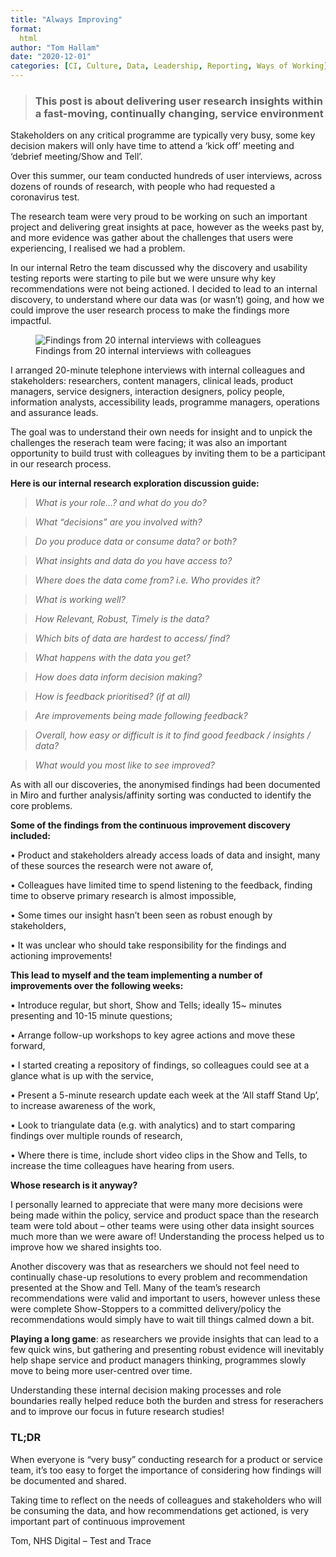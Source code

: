 ```yaml
---
title: "Always Improving"
format:
  html
author: "Tom Hallam"
date: "2020-12-01"
categories: [CI, Culture, Data, Leadership, Reporting, Ways of Working]
---
```


> ### This post is about delivering user research insights within a fast-moving, continually changing, service environment

Stakeholders on any critical programme are typically very busy, some key decision makers will only have time to attend a ‘kick off’ meeting and ‘debrief meeting/Show and Tell’.

Over this summer, our team conducted hundreds of user interviews, across dozens of rounds of research, with people who had requested a coronavirus test.
 
The research team were very proud to be working on such an important project and delivering great insights at pace, however as the weeks past by, and more evidence was gather about the challenges that users were experiencing, I realised we had a problem.

In our internal Retro the team discussed why the discovery and usability testing reports were starting to pile but we were unsure why key recommendations were not being actioned. I decided to lead to an internal discovery, to understand where our data was (or wasn’t) going, and how we could improve the user research process to make the findings more impactful.

![Findings from 20 internal interviews with colleagues](continuous-improvement-discovery.png)

I arranged 20-minute telephone interviews with internal colleagues and stakeholders: researchers, content managers, clinical leads, product managers, service designers, interaction designers, policy people, information analysts, accessibility leads, programme managers, operations and assurance leads.

The goal was to understand their own needs for insight and to unpick the challenges the reserach team were facing; it was also an important opportunity to build trust with colleagues by inviting them to be a participant in our research process.

**Here is our internal research exploration discussion guide:**

> *What is your role…? and what do you do?*

> *What “decisions” are you involved with?*

> *Do you produce data or consume data? or both?*

> *What insights and data do you have access to?*

> *Where does the data come from? i.e. Who provides it?*

> *What is working well?*

> *How Relevant, Robust, Timely is the data?*

> *Which bits of data are hardest to access/ find?*

> *What happens with the data you get?*

> *How does data inform decision making?*

> *How is feedback prioritised? (if at all)*

> *Are improvements being made following feedback?*

> *Overall, how easy or difficult is it to find good feedback / insights / data?*

> *What would you most like to see improved?*


As with all our discoveries, the anonymised findings had been documented in Miro and further analysis/affinity sorting was conducted to identify the core problems.


**Some of the findings from the continuous improvement discovery included:**

  •	Product and stakeholders already access loads of data and insight, many of these sources the research were not aware of,

  •	Colleagues have limited time to spend listening to the feedback, finding time to observe primary research is almost impossible,

  •	Some times our insight hasn’t been seen as robust enough by stakeholders,

  •	It was unclear who should take responsibility for the findings and actioning improvements!


**This lead to myself and the team implementing a number of improvements over the following weeks:**

•	Introduce regular, but short, Show and Tells; ideally 15~ minutes presenting and 10-15 minute questions;

•	Arrange follow-up workshops to key agree actions and move these forward,

•	I started creating a repository of findings, so colleagues could see at a glance what is up with the service,

•	Present a 5-minute research update each week at the ‘All staff Stand Up’, to increase awareness of the work,

•	Look to triangulate data (e.g. with analytics) and to start comparing findings over multiple rounds of research,

•	Where there is time, include short video clips in the Show and Tells, to increase the time colleagues have hearing from users.


**Whose research is it anyway?**

I personally learned to appreciate that were many more decisions were being made within the policy, service and product space than the research team were told about – other teams were using other data insight sources much more than we were aware of! Understanding the process helped us to improve how we shared insights too.

Another discovery was that as researchers we should not feel need to continually chase-up resolutions to every problem and recommendation presented at the Show and Tell.
Many of the team’s research recommendations were valid and important to users, however unless these were complete Show-Stoppers to a committed delivery/policy the recommendations would simply have to wait till things calmed down a bit.

**Playing a long game**: as researchers we provide insights that can lead to a few quick wins, but gathering and presenting robust evidence will inevitably help shape service and product managers thinking, programmes slowly move to being more user-centred over time.

Understanding these internal decision making processes and role boundaries really helped reduce both the burden and stress for reserachers and to improve our focus in future research studies!


### TL;DR

When everyone is “very busy” conducting research for a product or service team, it’s too easy to forget the importance of considering how findings will be documented and shared. 

Taking time to reflect on the needs of colleagues and stakeholders who will be consuming the data, and how recommendations get actioned, is very important part of continuous improvement

Tom, NHS Digital – Test and Trace

